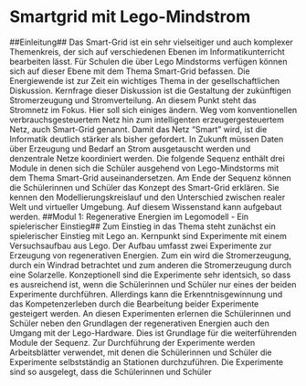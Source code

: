# Smartgrid mit Lego-Mindstrom#
##Einleitung##
Das Smart-Grid ist ein sehr  vielseitiger und auch komplexer Themenkreis, der sich auf verschiedenen  Ebenen im Informatikunterricht bearbeiten lässt. Für Schulen die über  Lego Mindstorms verfügen können sich auf dieser Ebene mit dem Thema  Smart-Grid befassen.
Die Energiewende ist zur Zeit ein wichtiges Thema in der gesellschaftlichen Diskussion. Kernfrage dieser Diskussion ist die Gestaltung der zukünftigen Stromerzeugung und Stromverteilung. An diesem Punkt steht das Stromnetz im Fokus. Hier soll sich einiges ändern. Weg vom konventionellen verbrauchsgesteuertem Netz hin zum intelligenten erzeugergesteuertem Netz, auch Smart-Grid genannt.
Damit das Netz "Smart" wird, ist die Informatik deutlich stärker als bisher gefordert. In Zukunft müssen Daten über Erzeugung und Bedarf an Strom ausgetauscht werden und denzentrale Netze koordiniert werden.
Die folgende Sequenz enthält drei Module in denen sich die Schüler ausgehend von Lego-Mindstorms mit dem Thema Smart-Grid auseinandersetzen. Am Ende der Sequenz können die Schülerinnen und Schüler das Konzept des Smart-Grid erklären. Sie kennen den Modellierungskreislauf und den Unterschied zwischen realer Welt und virtueller Umgebung. 
Auf diesem Wissenstand kann aufgebaut werden.
##Modul 1: Regenerative Energien im Legomodell - Ein spielerischer Einstieg##
Zum Einstieg in das Thema steht zunächst ein spielerischer Einstieg mit Lego an. Kernpunkt sind Experimente mit einem Versuchsaufbau aus Lego. Der Aufbau umfasst zwei Experimente zur Erzeugung von regenerativen Energien. Zum ein wird die Stromerzeugung, durch ein Windrad betrachtet und zum anderen die Stromerzeugung durch eine Solarzelle. Konzeptionell sind die Experimente sehr identsich, so dass es ausreichend ist, wenn  die Schülerinnen und Schüler nur eines der beiden Experimente durchführen. Allerdings kann die Erkenntnisgewinnung und das Kompetenzerleben durch die Bearbeitung beider Experimente gesteigert werden.
An diesen Experimenten erlernen die Schülerinnen und Schüler neben den Grundlagen der regenerativen Energien auch den Umgang mit der Lego-Hardware. Dies ist Grundlage für die weiterführenden Module der Sequenz.
Zur Durchführung der Experimente werden Arbeitsblätter verwendet, mit denen die Schülerinnen und Schüler die Experimente selbstständig an Stationen durchzuführen. Die Experimente sind so ausgelegt, dass die Schülerinnen und Schüler 
